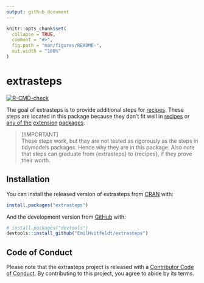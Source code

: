 ```yaml
---
output: github_document
---
```


<!-- README.md is generated from README.Rmd. Please edit that file -->

```r
knitr::opts_chunk$set(
  collapse = TRUE,
  comment = "#>",
  fig.path = "man/figures/README-",
  out.width = "100%"
)
```

# extrasteps

<!-- badges: start -->
[![R-CMD-check](https://github.com/EmilHvitfeldt/extrasteps/workflows/R-CMD-check/badge.svg)](https://github.com/EmilHvitfeldt/extrasteps/actions)
<!-- badges: end -->

The goal of extrasteps is to provide additional steps for [recipes](https://github.com/tidymodels/recipes). These steps are located in this package because they don't fit well in [recipes](https://recipes.tidymodels.org/) or [any of the](https://textrecipes.tidymodels.org/) [extension](https://embed.tidymodels.org/) [packages](https://themis.tidymodels.org/).

> [!IMPORTANT]  
> These steps work, but they are not tested as rigorously as the steps in tidymodels packages. Hence why they are in this package. Also note that steps can graduate from {extrasteps} to {recipes}, if they prove their worth.

## Installation

You can install the released version of extrasteps from [CRAN](https://CRAN.R-project.org) with:

``` r
install.packages("extrasteps")
```

And the development version from [GitHub](https://github.com/) with:

``` r
# install.packages("devtools")
devtools::install_github("EmilHvitfeldt/extrasteps")
```

## Code of Conduct
  
Please note that the extrasteps project is released with a [Contributor Code of Conduct](https://contributor-covenant.org/version/2/0/CODE_OF_CONDUCT.html). By contributing to this project, you agree to abide by its terms.
